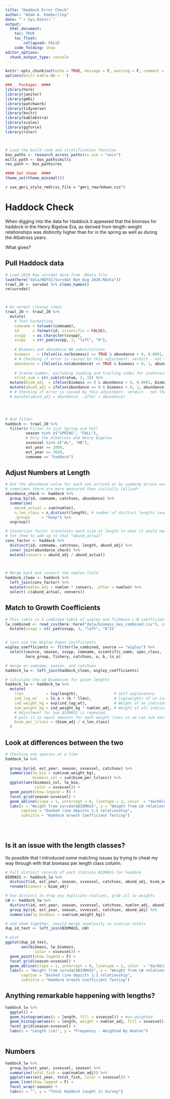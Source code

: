 ```yaml
---
title: "Haddock Error Check"
author: "Adam A. Kemberling"
date: "`r Sys.Date()`"
output: 
  html_document:
    toc: TRUE
    toc_float:
        collapsed: FALSE
    code_folding: show
editor_options: 
  chunk_output_type: console
---
```


```r
knitr::opts_chunk$set(echo = TRUE, message = F, warning = F, comment = NA)
options(knitr.kable.NA = '')

###__ Packages  ####
library(here)
library(janitor)
library(gmRi)
library(patchwork)
library(tidyverse)
library(knitr)
library(kableExtra)
library(scales)
library(ggforce)
library(ruler)



# Load the build code and stratification function
box_paths <- research_access_paths(os.use = "unix")
mills_path <- box_paths$mills
res_path <- box_paths$res

#### Set theme  ####
theme_set(theme_minimal())

```

`r use_gmri_style_rmd(css_file = "gmri_rmarkdown.css")`

# Haddock Check

When digging into the data for Haddock it appeared that the biomass for haddock in the Henry Bigelow Era, as derived from length-weight relationships was distinctly higher than for in the spring as well as during the Albatross years.

What gives?

## Pull Haddock data

```r
# Load 2020 Raw survdat data from .RData file
load(here("data/NEFSC/Survdat_Nye_Aug 2020.RData"))
trawl_20 <- survdat %>% clean_names()
rm(survdat)



# Do normal cleanup steps
trawl_20 <- trawl_20 %>% 
  mutate(
    # Text Formatting 
    comname = tolower(comname),
    id      = format(id, scientific = FALSE),
    svspp   = as.character(svspp),
    svspp   = str_pad(svspp, 3, "left", "0"),
    
    # Biomass and abundance NA substitutions
    biomass   = ifelse(is.na(biomass) == TRUE & abundance > 0, 0.0001, biomass),
    # # Checking if error is caused by this adjustment: verdict - not the issue
    abundance = ifelse(is.na(abundance) == TRUE & biomass > 0, 1, abundance),
    
    # Sratum number, excluding leading and trailing codes for inshore/offshore, for matching
    strat_num = str_sub(stratum, 2, 3)) %>%  
  mutate(biom_adj  = ifelse(biomass == 0 & abundance > 0, 0.0001, biomass), .after = biomass) %>% 
  mutate(abund_adj = ifelse(abundance == 0 & biomass > 0, 1, abundance), .after = abundance)
  # # Checking if error is caused by this adjustment: verdict - not the issue
  # mutate(abund_adj = abundance, .after = abundance)




# And filter
haddock <- trawl_20 %>% 
  filter(# Filter to just Spring and Fall
         season %in% c("SPRING", "FALL"),
         # Only the Albatross and Henry Bigelow
         svvessel %in% c("AL", "HB"),
         est_year >= 2000,
         est_year <= 2020, 
         comname == "haddock")
```


## Adjust Numbers at Length

```r
# Get the abundance value for each sex arrived at by summing across each length
# sometimes there are more measured than initially tallied*
abundance_check <- haddock %>%
  group_by(id, comname, catchsex, abundance) %>%
  summarise(
    abund_actual = sum(numlen),                
    n_len_class = n_distinct(length), # number of distinct lengths caught that station
    .groups     = "keep") %>% 
  ungroup()

# Conversion factor translates each size at length to what it would need be to be
# fot them to add up to that "abund_actual"
conv_factor <- haddock %>% 
  distinct(id, comname, catchsex, length, abund_adj) %>% 
  inner_join(abundance_check) %>% 
  mutate(convers = abund_adj / abund_actual)
  


# Merge back and convert the numlen field
haddock_clean <- haddock %>%
  left_join(conv_factor) %>%
  mutate(numlen_adj = numlen * convers, .after = numlen) %>% 
  select(-c(abund_actual, convers))
```


## Match to Growth Coefficients

```r
# This table is a combined table of wigley and fishbase L-W coefficients
lw_combined <- read_csv(here::here("data/biomass_key_combined.csv"), col_types = cols()) %>% 
  mutate(svspp = str_pad(svspp, 3, "left", "0"))


# Just use the Wigley Paper Coefficients
wigley_coefficients <- filter(lw_combined, source == "wigley") %>% 
  select(source, season, svspp, comname, scientific_name, spec_class, 
         hare_group, fishery, catchsex, a, b, ln_a)

# merge on comname, season, and catchsex
haddock_lw <- left_join(haddock_clean, wigley_coefficients)

# Calculate the LW Biomasses for given lengths
haddock_lw <- haddock_lw %>% 
  mutate(
    llen          = log(length),                # Self explanatory
    ind_log_wt    = ln_a + (b * llen),          # log(weight) of an individual at that length
    ind_weight_kg = exp(ind_log_wt),            # Weight of an individual in size class
    sum_weight_kg = ind_weight_kg * numlen_adj, # Weight of all individuals of size class
    # Adjustment for how BIOMASS is repeated, 
    # puts it in equal amounts for each weight class so we can sum easier
    biom_per_lclass = (biom_adj / n_len_class)  
  )
```


## Look at differences between the two

```r

# Checking one species at a time
haddock_lw %>% 
  
  group_by(id, est_year, season, svvessel, catchsex) %>% 
  summarise(lw_bio = sum(sum_weight_kg),
            biomass_col = sum(biom_per_lclass)) %>% 
  ggplot(aes(biomass_col, lw_bio, 
             color = svvessel)) +
  geom_point(show.legend = F) +
  facet_grid(season~svvessel) +
  geom_abline(slope = 1, intercept = 0, linetype = 2, color  = "darkblue") +
  labs(x = "Weight from survdat$BIOMASS", y = "Weight from LW relationship",
       caption = "Dashed line depicts 1:1 relationship",
       subtitle = "Haddock Growth Coefficient Testing")
  
      
    
```

## Is it an issue with the length classes?

Its possible that I introduced some matching issues by trying to cheat my way through with that biomass per length class column.

```r
# Pull distinct records of each stations BIOMASS for haddock
BIOMASS <- haddock_lw %>% 
  distinct(id, est_year, season, svvessel, catchsex, abund_adj, biom_adj) %>% 
  rename(biomass = biom_adj)

# Use distinct to drop any duplicate stations, grab all lw weights
LW <- haddock_lw %>% 
  distinct(id, est_year, season, svvessel, catchsex, numlen_adj, abund_adj, sum_weight_kg) %>% 
  group_by(id, est_year, season, svvessel, catchsex, abund_adj) %>% 
  summarise(lw_biomass = sum(sum_weight_kg))

# add them together, should merge seemlessly as station totals
dup_id_test <- left_join(BIOMASS, LW)

# plot
ggplot(dup_id_test,
       aes(biomass, lw_biomass, 
             color = svvessel)) +
  geom_point(show.legend = F) +
  facet_grid(season~svvessel) +
  geom_abline(slope = 1, intercept = 0, linetype = 2, color  = "darkblue") +
  labs(x = "Weight from survdat$BIOMASS", y = "Weight from LW relationship",
       caption = "Dashed line depicts 1:1 relationship",
       subtitle = "Haddock Growth Coefficient Testing")
```



## Anything remarkable happening with lengths?

```r
haddock_lw %>% 
  ggplot() + 
  geom_histogram(aes(x = length, fill = svvessel)) + #un-weighted
  geom_histogram(aes(x = length, weight = numlen_adj, fill = svvessel)) + #weighted
  facet_grid(season~svvessel) +
  labs(x = "Length (cm)", y = "Frequency - Weighted By Numlen")
  
```

## Numbers

```r
haddock_lw %>% 
  group_by(est_year, svvessel, season) %>% 
  summarise(total_fish = sum(numlen_adj)) %>% 
  ggplot(aes(est_year, total_fish, color = svvessel)) +
  geom_line(show.legend = F) +
  facet_wrap(~season) +
  labs(x = "", y = "Total Haddock Caught in Survey")
```


